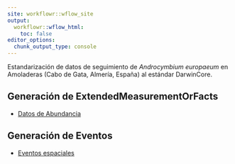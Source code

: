 ```yaml
---
site: workflowr::wflow_site
output:
  workflowr::wflow_html:
    toc: false
editor_options:
  chunk_output_type: console
---
```


Estandarización de datos de seguimiento de *Androcymbium europaeum* en Amoladeras (Cabo de Gata, Almería, España) al estándar DarwinCore. 

## Generación de ExtendedMeasurementOrFacts
- [Datos de Abundancia](prepare_dwc_abundance.html)

## Generación de Eventos
- [Eventos espaciales](generate_event.html)
